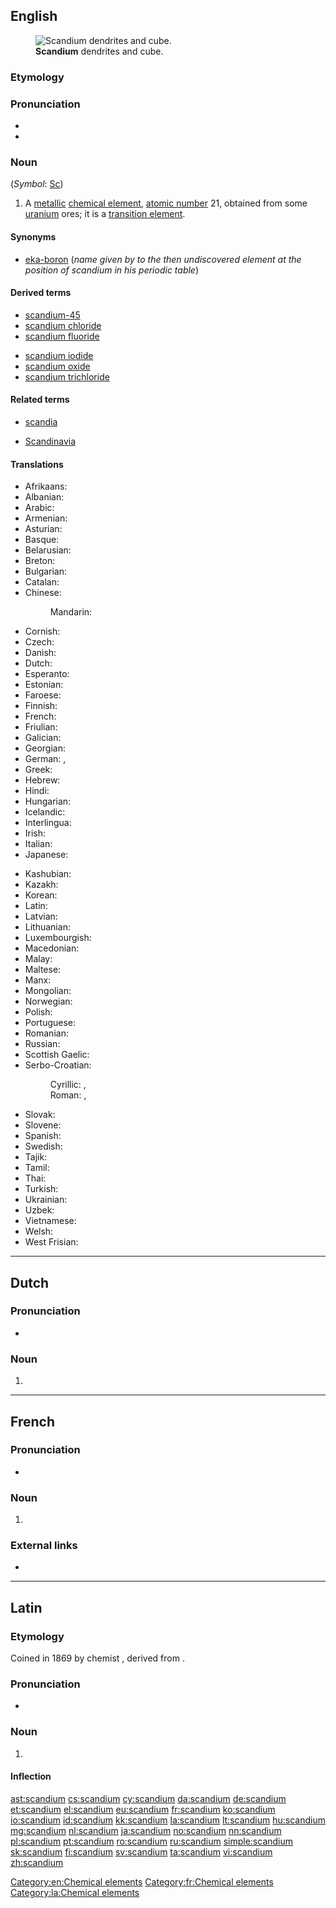 {{also|Scandium}}
==English==
{{wikipedia}}
{{elements|Sc|calcium|Ca|titanium|Ti}}
[[File:Scandium sublimed dendritic and 1cm3 cube.jpg|thumb|'''Scandium''' dendrites and cube.]]

===Etymology===
{{suffix|Scandia|ium|lang=en}}

===Pronunciation===
* {{IPA|/ˈskændiəm/|lang=en}}
* {{audio|En-us-scandium.ogg|Audio (US)|lang=en}}

===Noun===
{{en-noun|-}} (''Symbol'': [[Sc]])

# A [[metallic]] [[chemical element]], [[atomic number]] 21, obtained from some [[uranium]] ores; it is a [[transition element]].

====Synonyms====
* [[eka-boron]] (''name given by {{w|Dmitri Mendeleev}} to the then undiscovered element at the position of scandium in his periodic table'')

====Derived terms====
{{der-top}}
* [[scandium-45]]
* [[scandium chloride]]
* [[scandium fluoride]]
{{der-mid}}
* [[scandium iodide]]
* [[scandium oxide]]
* [[scandium trichloride]]
{{der-bottom}}

====Related terms====
{{rel-top}}
* [[scandia]]
{{rel-mid}}
* [[Scandinavia]]
{{rel-bottom}}

====Translations====
{{trans-top|chemical element}}
* Afrikaans: {{t|af|skandium}}
* Albanian: {{t|sq|skandium}}
* Arabic: {{t|ar|سَكَانْدِيُوم|tr=sakandiyum|m}}
* Armenian: {{t|hy|սկանդիում}}
* Asturian: {{t+|ast|escandiu|m}}
* Basque: {{t+|eu|eskandio}}
* Belarusian: {{t|be|скандый|tr=skándyj|m}}
* Breton: {{t|br|skandiom}}
* Bulgarian: {{t|bg|скандий|m|tr=skándij}}
* Catalan: {{t|ca|escandi|m}}
* Chinese:
*: Mandarin: {{t+|cmn|鈧|tr=kàng}}
* Cornish: {{t|kw|scandyum}}
* Czech: {{t+|cs|skandium}}
* Danish: {{t|da|skandium}}
* Dutch: {{t+|nl|scandium|n}}
* Esperanto: {{t+|eo|skandio}}
* Estonian: {{t|et|skandium}}
* Faroese: {{t|fo|skandium}}
* Finnish: {{t+|fi|skandium}}
* French: {{t+|fr|scandium|m}}
* Friulian: {{t|fur|scandi}}
* Galician: {{t+|gl|escandio|m}}
* Georgian: {{t|ka|სკანდიუმი}}
* German: {{t|de|Skandium|n}}, {{t+|de|Scandium|n}}
* Greek: {{t|el|σκάνdιο|n}}
* Hebrew: {{t+|he|סקנדיום|tr=skandium}}
* Hindi: {{t|hi|स्तोकातु|tr=stokaatu|sc=Deva}}
* Hungarian: {{t+|hu|szkandium}}
* Icelandic: {{t+|is|skandín}}
* Interlingua: {{t|ia|scandium}}
* Irish: {{t+|ga|scaindiam}}
* Italian: {{t+|it|scandio|m}}
* Japanese: {{t+|ja|スカンジウム|tr=sukanjiumu}}
{{trans-mid}}
* Kashubian: {{t|csb|skónd}}
* Kazakh: {{t|kk|скандий|tr=skandij|sc=Cyrl}}
* Korean: {{t+|ko|스칸듐|tr=seukandyum}}
* Latin: {{t+|la|scandium|n}}
* Latvian: {{t|lv|skandijs}}
* Lithuanian: {{t+|lt|skandis}}
* Luxembourgish: {{t|lb|Skandium}}
* Macedonian: {{t|mk|скандиум|tr=skándium|m}}
* Malay: {{t|ms|skandium}}
* Maltese: {{t|mt|skandju}}
* Manx: {{t|gv|scandjum}}
* Mongolian: {{t|mn|сканди}}
* Norwegian: {{t+|no|scandium}}
* Polish: {{t+|pl|skand|m}}
* Portuguese: {{t+|pt|escândio|m}}
* Romanian: {{t+|ro|scandiu|n}}
* Russian: {{t+|ru|ска́ндий|m}}
* Scottish Gaelic: {{t|gd|scaindiam}}
* Serbo-Croatian:
*: Cyrillic: {{t|sh|скандиj|m}}, {{t|sh|скандиjум|m}}
*: Roman: {{t+|sh|skandij|m}}, {{t|sh|skandijum|m}}
* Slovak: {{t|sk|skandium}}
* Slovene: {{t+|sl|skandij}}
* Spanish: {{t+|es|escandio|m}}
* Swedish: {{t+|sv|skandium|n}}
* Tajik: {{t|tg|skandi'}}
* Tamil: {{t|ta|ஸ்கண்டியம்|tr=skaņţiyam}}
* Thai: {{t|th|สแคนเดียม|tr=sakhaendiam}}
* Turkish: {{t+|tr|skandiyum}}
* Ukrainian: {{t|uk|скандiй|tr=skándij|m}}
* Uzbek: {{t|uz|скандий|tr=skandiy|sc=Cyrl}}
* Vietnamese: {{t|vi|scandi}}
* Welsh: {{t+|cy|scandiwm}}
* West Frisian: {{t|fy|scandium}}
{{trans-bottom}}

[[Category:en:Chemical elements]]

----

==Dutch==
{{wikipedia|lang=nl}}
{{elements|Sc|calcium|Ca|titanium|Ti|lang=nl}}

===Pronunciation===
* {{audio|Nl-scandium.ogg|Audio|lang=nl}}

===Noun===
{{nl-noun|n|-|-}}

# {{l|en|scandium}}

----

==French==
{{wikipedia|lang=fr}}

===Pronunciation===
* {{IPA|/skɑ̃.djɔm/|lang=fr}}

===Noun===
{{fr-noun|m|-}}

# {{l|en|scandium}}

===External links===
* {{R:TLFi}}

[[Category:fr:Chemical elements]]

----

==Latin==
{{wikipedia|lang=la}}
===Etymology===
Coined in 1869 by chemist {{w|Lars Fredrik Nilson}}, derived from {{suffix|Scandia|t1=Scandinavia|ium|t2=chemical element suffix|lang=la}}.

===Pronunciation===
* {{a|Ecclesiastical}} {{IPA|/ˈskan.di.um/|lang=la}}

===Noun===
{{la-noun|scandium|scandii|scandiī|n|second}}

# {{context|New Latin|lang=la}} {{l|en|scandium}}

====Inflection====
{{la-decl-2nd-N|scandi}}

[[Category:la:Chemical elements]]

[[ast:scandium]]
[[cs:scandium]]
[[cy:scandium]]
[[da:scandium]]
[[de:scandium]]
[[et:scandium]]
[[el:scandium]]
[[eu:scandium]]
[[fr:scandium]]
[[ko:scandium]]
[[io:scandium]]
[[id:scandium]]
[[kk:scandium]]
[[la:scandium]]
[[lt:scandium]]
[[hu:scandium]]
[[mg:scandium]]
[[nl:scandium]]
[[ja:scandium]]
[[no:scandium]]
[[nn:scandium]]
[[pl:scandium]]
[[pt:scandium]]
[[ro:scandium]]
[[ru:scandium]]
[[simple:scandium]]
[[sk:scandium]]
[[fi:scandium]]
[[sv:scandium]]
[[ta:scandium]]
[[vi:scandium]]
[[zh:scandium]]
